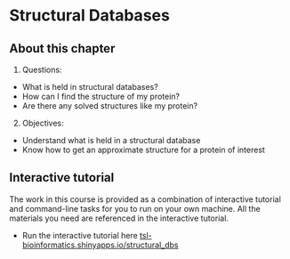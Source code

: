 # Structural Databases

## About this chapter

1.  Questions:

-   What is held in structural databases?
-   How can I find the structure of my protein?
-   Are there any solved structures like my protein?

2.  Objectives:

-   Understand what is held in a structural database
-   Know how to get an approximate structure for a protein of interest

## Interactive tutorial

The work in this course is provided as a combination of interactive tutorial and command-line tasks for you to run on your own machine. All the materials you need are referenced in the interactive tutorial.

::: {.callout-note}

  * Run the interactive tutorial here <a href="https://tsl-bioinformatics.shinyapps.io/structural_dbs/">tsl-bioinformatics.shinyapps.io/structural_dbs</a>

:::
